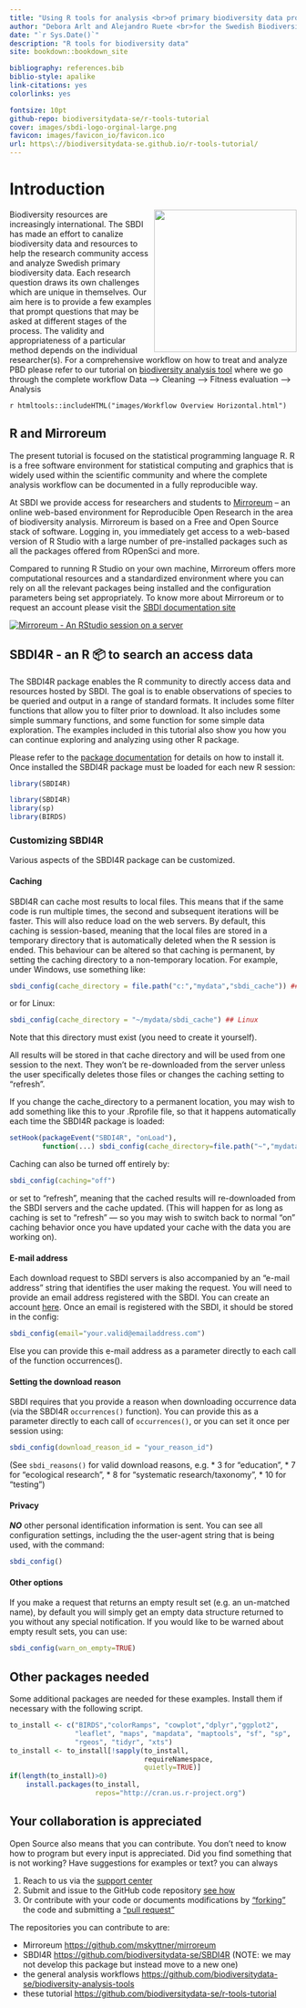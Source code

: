 ```yaml
---
title: "Using R tools for analysis <br>of primary biodiversity data provided by SBDI"
author: "Debora Arlt and Alejandro Ruete <br>for the Swedish Biodiversity Data Infrastructure" 
date: "`r Sys.Date()`"
description: "R tools for biodiversity data" 
site: bookdown::bookdown_site

bibliography: references.bib
biblio-style: apalike
link-citations: yes
colorlinks: yes

fontsize: 10pt
github-repo: biodiversitydata-se/r-tools-tutorial
cover: images/sbdi-logo-orginal-large.png
favicon: images/favicon_io/favicon.ico
url: https\://biodiversitydata-se.github.io/r-tools-tutorial/
---
```


# Introduction {.unnumbered}

<img src="sbdi-logo-orginal-large.png" class="cover" width="250" style="float: right;"/> Biodiversity resources are increasingly international. The SBDI has made an effort to canalize biodiversity data and resources to help the research community access and analyze Swedish primary biodiversity data. Each research question draws its own challenges which are unique in themselves. Our aim here is to provide a few examples that prompt questions that may be asked at different stages of the process. The validity and appropriateness of a particular method depends on the individual researcher(s). For a comprehensive workflow on how to treat and analyze PBD please refer to our tutorial on [biodiversity analysis tool](https://github.com/biodiversitydata-se/biodiversity-analysis-tools) where we go through the complete workflow Data --\> Cleaning --\> Fitness evaluation --\> Analysis

`r htmltools::includeHTML("images/Workflow Overview Horizontal.html")`

## R and Mirroreum {.unnumbered}

The present tutorial is focused on the statistical programming language R. R is a free software environment for statistical computing and graphics that is widely used within the scientific community and where the complete analysis workflow can be documented in a fully reproducible way.

At SBDI we provide access for researchers and students to [Mirroreum](https://mirroreum.biodiversitydata.se/) -- an online web-based environment for Reproducible Open Research in the area of biodiversity analysis. Mirroreum is based on a Free and Open Source stack of software. Logging in, you immediately get access to a web-based version of R Studio with a large number of pre-installed packages such as all the packages offered from ROpenSci and more.

Compared to running R Studio on your own machine, Mirroreum offers more computational resources and a standardized environment where you can rely on all the relevant packages being installed and the configuration parameters being set appropriately. To know more about Mirroreum or to request an account please visit the [SBDI documentation site](https://docs.biodiversitydata.se/analyse-data/mirroreum/)

[![Mirroreum - An RStudio session on a server](images/Mirroreum.png "Mirroreum - An RStudio session on a server")](https://mirroreum.biodiversitydata.se/auth-sign-in)

## SBDI4R - an R 📦 to search an access data {.unnumbered}

The SBDI4R package enables the R community to directly access data and resources hosted by SBDI. The goal is to enable observations of species to be queried and output in a range of standard formats. It includes some filter functions that allow you to filter prior to download. It also includes some simple summary functions, and some function for some simple data exploration. The examples included in this tutorial also show you how you can continue exploring and analyzing using other R package.

Please refer to the [package documentation](https://biodiversitydata-se.github.io/SBDI4R) for details on how to install it. Once installed the SBDI4R package must be loaded for each new R session:

```r
library(SBDI4R)
```

```r
library(SBDI4R)
library(sp)
library(BIRDS)
```

### Customizing SBDI4R {.unnumbered}

Various aspects of the SBDI4R package can be customized.

#### Caching {.unnumbered}

SBDI4R can cache most results to local files. This means that if the same code is run multiple times, the second and subsequent iterations will be faster. This will also reduce load on the web servers. By default, this caching is session-based, meaning that the local files are stored in a temporary directory that is automatically deleted when the R session is ended. This behaviour can be altered so that caching is permanent, by setting the caching directory to a non-temporary location. For example, under Windows, use something like:

```r
sbdi_config(cache_directory = file.path("c:","mydata","sbdi_cache")) ## Windows
```

or for Linux:

```r
sbdi_config(cache_directory = "~/mydata/sbdi_cache") ## Linux
```

Note that this directory must exist (you need to create it yourself).

All results will be stored in that cache directory and will be used from one session to the next. They won't be re-downloaded from the server unless the user specifically deletes those files or changes the caching setting to "refresh".

If you change the cache_directory to a permanent location, you may wish to add something like this to your .Rprofile file, so that it happens automatically each time the SBDI4R package is loaded:

```r
setHook(packageEvent("SBDI4R", "onLoad"), 
        function(...) sbdi_config(cache_directory=file.path("~","mydata","sbdi_cache")))
```

Caching can also be turned off entirely by:

```r
sbdi_config(caching="off")
```

or set to "refresh", meaning that the cached results will re-downloaded from the SBDI servers and the cache updated. (This will happen for as long as caching is set to "refresh" --- so you may wish to switch back to normal "on" caching behavior once you have updated your cache with the data you are working on).

#### E-mail address {.unnumbered}

Each download request to SBDI servers is also accompanied by an "e-mail address" string that identifies the user making the request. You will need to provide an email address registered with the SBDI. You can create an account [here](https://auth.biodiversitydata.se/cas/login). Once an email is registered with the SBDI, it should be stored in the config:

```r
sbdi_config(email="your.valid@emailaddress.com")
```

Else you can provide this e-mail address as a parameter directly to each call of the function occurrences().

#### Setting the download reason {.unnumbered}

SBDI requires that you provide a reason when downloading occurrence data (via the SBDI4R `occurrences()` function). You can provide this as a parameter directly to each call of `occurrences()`, or you can set it once per session using:

```r
sbdi_config(download_reason_id = "your_reason_id")
```

(See `sbdi_reasons()` for valid download reasons, e.g. \* 3 for "education", \* 7 for "ecological research", \* 8 for "systematic research/taxonomy", \* 10 for "testing")

#### Privacy

***NO*** other personal identification information is sent. You can see all configuration settings, including the the user-agent string that is being used, with the command:

```r
sbdi_config()
```

#### Other options {.unnumbered}

If you make a request that returns an empty result set (e.g. an un-matched name), by default you will simply get an empty data structure returned to you without any special notification. If you would like to be warned about empty result sets, you can use:

```r
sbdi_config(warn_on_empty=TRUE)
```

## Other packages needed {.unnumbered}

Some additional packages are needed for these examples. Install them if necessary with the following script.

```r
to_install <- c("BIRDS","colorRamps", "cowplot","dplyr","ggplot2", 
                "leaflet", "maps", "mapdata", "maptools", "sf", "sp",
                "rgeos", "tidyr", "xts")
to_install <- to_install[!sapply(to_install, 
                                 requireNamespace, 
                                 quietly=TRUE)]
if(length(to_install)>0)
    install.packages(to_install, 
                     repos="http://cran.us.r-project.org")
```

## Your collaboration is appreciated {.unnumbered}

Open Source also means that you can contribute. You don't need to know how to program but every input is appreciated. Did you find something that is not working? Have suggestions for examples or text? you can always

1.  Reach to us via the [support center](https://docs.biodiversitydata.se/support/)
2.  Submit and issue to the GitHub code repository [see how](https://docs.github.com/en/github/managing-your-work-on-github/managing-your-work-with-issues-and-pull-requests/creating-an-issue)
3.  Or contribute with your code or documents modifications by ["forking"](https://docs.github.com/en/github/getting-started-with-github/quickstart/fork-a-repo) the code and submitting a ["pull request"](https://docs.github.com/en/github/collaborating-with-issues-and-pull-requests/proposing-changes-to-your-work-with-pull-requests/creating-a-pull-request-from-a-fork)

The repositories you can contribute to are:

-   Mirroreum <https://github.com/mskyttner/mirroreum>\
-   SBDI4R <https://github.com/biodiversitydata-se/SBDI4R> (NOTE: we may not develop this package but instead move to a new one)\
-   the general analysis workflows <https://github.com/biodiversitydata-se/biodiversity-analysis-tools>\
-   these tutorial <https://github.com/biodiversitydata-se/r-tools-tutorial>
